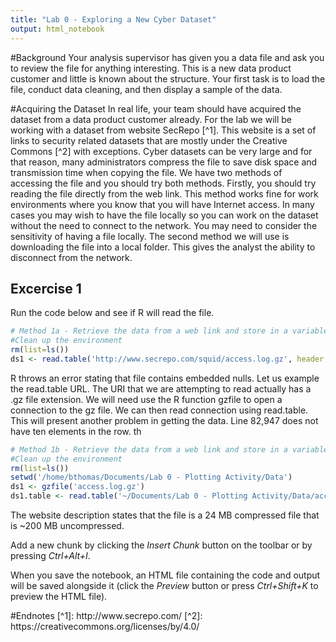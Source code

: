 ```yaml
---
title: "Lab 0 - Exploring a New Cyber Dataset"
output: html_notebook
---
```

#Background
Your analysis supervisor has given you a data file and ask you to review the file for anything interesting. This is a new data product customer and little is known about the structure. Your first task is to load the file, conduct data cleaning, and then display a sample of the data.

#Acquiring the Dataset
In real life, your team should have acquired the dataset from a data product customer already. For the lab we will be working with a dataset from website SecRepo [^1]. This website is a set of links to security related datasets that are mostly under the Creative Commons [^2] with exceptions. Cyber datasets can be very large and for that reason, many administrators compress the file to save disk space and transmission time when copying the file. We have two methods of accessing the file and you should try both methods. Firstly, you should try reading the file directly from the web link. This method works fine for work environments where you know that you will have Internet access. In many cases you may wish to have the file locally so you can work on the dataset without the need to connect to the network. You may need to consider the sensitivity of having a file locally. The second method we will use is downloading the file into a local folder. This gives the analyst the ability to disconnect from the network. 


## Excercise 1
Run the code below and see if R will read the file.
```r
# Method 1a - Retrieve the data from a web link and store in a variable
#Clean up the environment
rm(list=ls())
ds1 <- read.table('http://www.secrepo.com/squid/access.log.gz', header = TRUE)


```
R throws an error stating that file contains embedded nulls. Let us example the read.table URL. The URI that we are attempting to read actually has a .gz file extension. We will need use the R function gzfile to open a connection to the gz file. We can then read connection using read.table. This will present another problem in getting the data. Line 82,947 does not have ten elements in the row. th

```r
# Method 1b - Retrieve the data from a web link and store in a variable
#Clean up the environment
rm(list=ls())
setwd('/home/bthomas/Documents/Lab 0 - Plotting Activity/Data')
ds1 <- gzfile('access.log.gz')
ds1.table <- read.table('~/Documents/Lab 0 - Plotting Activity/Data/access.log', fill = TRUE)
```





The website description states that the file is a 24 MB compressed file that is ~200 MB uncompressed.


Add a new chunk by clicking the *Insert Chunk* button on the toolbar or by pressing *Ctrl+Alt+I*.

When you save the notebook, an HTML file containing the code and output will be saved alongside it (click the *Preview* button or press *Ctrl+Shift+K* to preview the HTML file).

#Endnotes
[^1]: http://www.secrepo.com/
[^2]: https://creativecommons.org/licenses/by/4.0/
